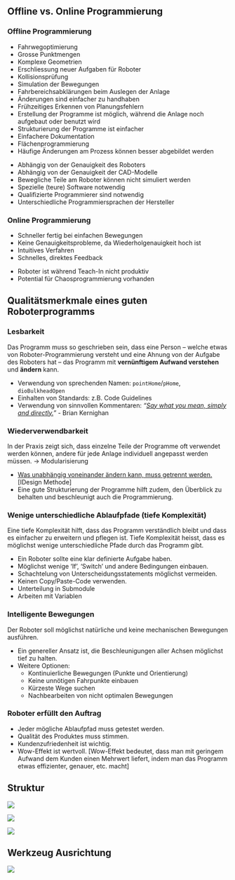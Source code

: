 ## Offline vs. Online Programmierung

### Offline Programmierung

`\textbf{\color{OliveGreen}{Vorteile}}`{=latex}

- Fahrwegoptimierung
- Grosse Punktmengen
- Komplexe Geometrien
- Erschliessung neuer Aufgaben für Roboter
- Kollisionsprüfung
- Simulation der Bewegungen
- Fahrbereichsabklärungen beim Auslegen der Anlage
- Änderungen sind einfacher zu handhaben
- Frühzeitiges Erkennen von Planungsfehlern
- Erstellung der Programme ist möglich, während die Anlage noch aufgebaut oder benutzt wird
- Strukturierung der Programme ist einfacher
- Einfachere Dokumentation
- Flächenprogrammierung
- Häufige Änderungen am Prozess können besser abgebildet werden

`\textbf{\color{BrickRed}{Nachteile}}`{=latex}

- Abhängig von der Genauigkeit des Roboters
- Abhängig von der Genauigkeit der CAD-Modelle
- Bewegliche Teile am Roboter können nicht simuliert werden
- Spezielle (teure) Software notwendig
- Qualifizierte Programmierer sind notwendig
- Unterschiedliche Programmiersprachen der Hersteller

### Online Programmierung

`\textbf{\color{OliveGreen}{Vorteile}}`{=latex}

- Schneller fertig bei einfachen Bewegungen
- Keine Genauigkeitsprobleme, da Wiederholgenauigkeit hoch ist
- Intuitives Verfahren
- Schnelles, direktes Feedback

`\textbf{\color{BrickRed}{Nachteile}}`{=latex}

- Roboter ist während Teach-In nicht produktiv
- Potential für Chaosprogrammierung vorhanden

## Qualitätsmerkmale eines guten Roboterprogramms

### Lesbarkeit

Das Programm muss so geschrieben sein, dass eine Person – welche etwas von Roboter-Programmierung versteht und eine Ahnung von der Aufgabe des Roboters hat – das Programm mit **vernünftigem Aufwand verstehen** und **ändern** kann.

- Verwendung von sprechenden Namen: `pointHome`/`pHome`, `dioBulkheadOpen`
- Einhalten von Standards: z.B. Code Guidelines
- Verwendung von sinnvollen Kommentaren: *“[Say what you mean, simply and directly.]{.underline}”* - Brian Kernighan

### Wiederverwendbarkeit

In der Praxis zeigt sich, dass einzelne Teile der Programme oft verwendet werden können, andere für jede Anlage individuell angepasst werden müssen. $\rightarrow$ Modularisierung


- [Was unabhängig voneinander ändern kann, muss getrennt werden.]{.underline} [IDesign Methode]
- Eine gute Strukturierung der Programme hilft zudem, den Überblick zu behalten und beschleunigt auch die Programmierung.

### Wenige unterschiedliche Ablaufpfade (tiefe Komplexität)

Eine tiefe Komplexität hilft, dass das Programm verständlich bleibt und dass es einfacher zu erweitern und pflegen ist. Tiefe Komplexität heisst, dass es möglichst wenige unterschiedliche Pfade durch das Programm gibt.

- Ein Roboter sollte eine klar definierte Aufgabe haben.
- Möglichst wenige ‘If’, ‘Switch’ und andere Bedingungen einbauen.
- Schachtelung von Unterscheidungsstatements möglichst vermeiden.
- Keinen Copy/Paste-Code verwenden.
- Unterteilung in Submodule
- Arbeiten mit Variablen

### Intelligente Bewegungen

Der Roboter soll möglichst natürliche und keine mechanischen Bewegungen ausführen.

- Ein genereller Ansatz ist, die Beschleunigungen aller Achsen möglichst tief zu halten.
- Weitere Optionen:
  - Kontinuierliche Bewegungen (Punkte und Orientierung)
  - Keine unnötigen Fahrpunkte einbauen
  - Kürzeste Wege suchen
  - Nachbearbeiten von nicht optimalen Bewegungen

### Roboter erfüllt den Auftrag

- Jeder mögliche Ablaufpfad muss getestet werden.
- Qualität des Produktes muss stimmen.
- Kundenzufriedenheit ist wichtig.
- Wow-Effekt ist wertvoll. [Wow-Effekt bedeutet, dass man mit geringem Aufwand dem Kunden einen Mehrwert liefert, indem man das Programm etwas effizienter, genauer, etc. macht]

## Struktur

![](images/software_schneebeli/image.png)

![](images/software_schneebeli/image-1.png)

![](images/software_schneebeli/image-2.png)

## Werkzeug Ausrichtung

![](images/software_schneebeli/image-3.png)